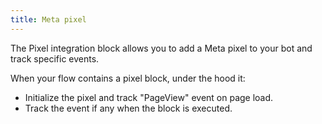 ```yaml
---
title: Meta pixel
---
```


The Pixel integration block allows you to add a Meta pixel to your bot and track specific events.

When your flow contains a pixel block, under the hood it:

- Initialize the pixel and track "PageView" event on page load.
- Track the event if any when the block is executed.

